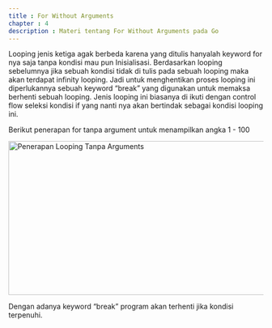 ```yaml
---
title : For Without Arguments
chapter : 4
description : Materi tentang For Without Arguments pada Go
---
```


Looping jenis ketiga agak berbeda karena yang ditulis hanyalah keyword for 
nya saja tanpa kondisi mau pun Inisialisasi. Berdasarkan looping 
sebelumnya jika sebuah kondisi tidak di tulis pada sebuah looping maka 
akan terdapat infinity looping. Jadi untuk menghentikan proses looping ini 
diperlukannya sebuah keyword “break” yang digunakan untuk memaksa 
berhenti sebuah looping. Jenis looping ini biasanya di ikuti dengan control 
flow seleksi kondisi if yang nanti nya akan bertindak sebagai kondisi looping 
ini.

Berikut penerapan for tanpa argument untuk menampilkan angka 1 - 100

<Image
  src="/content/bab-4/bab-4-6.png"
  width="618"
  height="304"
  alt="Penerapan Looping Tanpa Arguments"
/>

Dengan adanya keyword “break” program akan terhenti jika kondisi 
terpenuhi.
